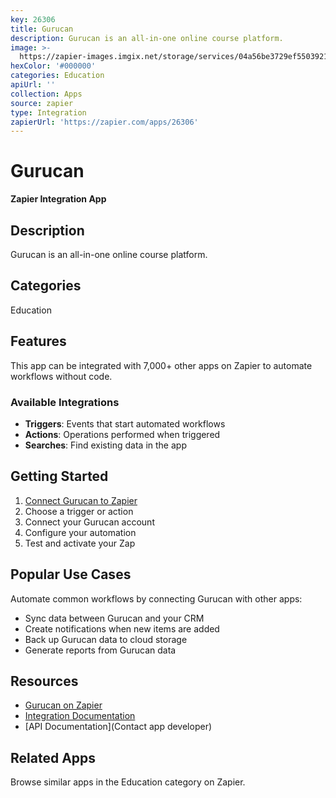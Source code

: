 ```yaml
---
key: 26306
title: Gurucan
description: Gurucan is an all-in-one online course platform.
image: >-
  https://zapier-images.imgix.net/storage/services/04a56be3729ef5503921cdb8508c6cc1.png?auto=format%2Ccompress&ixlib=python-3.0.0&q=50
hexColor: '#000000'
categories: Education
apiUrl: ''
collection: Apps
source: zapier
type: Integration
zapierUrl: 'https://zapier.com/apps/26306'
---
```

# Gurucan

**Zapier Integration App**

## Description

Gurucan is an all-in-one online course platform.

## Categories

Education

## Features

This app can be integrated with 7,000+ other apps on Zapier to automate workflows without code.

### Available Integrations

- **Triggers**: Events that start automated workflows
- **Actions**: Operations performed when triggered
- **Searches**: Find existing data in the app

## Getting Started

1. [Connect Gurucan to Zapier](https://zapier.com/apps/26306)
2. Choose a trigger or action
3. Connect your Gurucan account
4. Configure your automation
5. Test and activate your Zap

## Popular Use Cases

Automate common workflows by connecting Gurucan with other apps:

- Sync data between Gurucan and your CRM
- Create notifications when new items are added
- Back up Gurucan data to cloud storage
- Generate reports from Gurucan data

## Resources

- [Gurucan on Zapier](https://zapier.com/apps/26306)
- [Integration Documentation](https://zapier.com/apps/26306/integrations)
- [API Documentation](Contact app developer)

## Related Apps

Browse similar apps in the Education category on Zapier.

